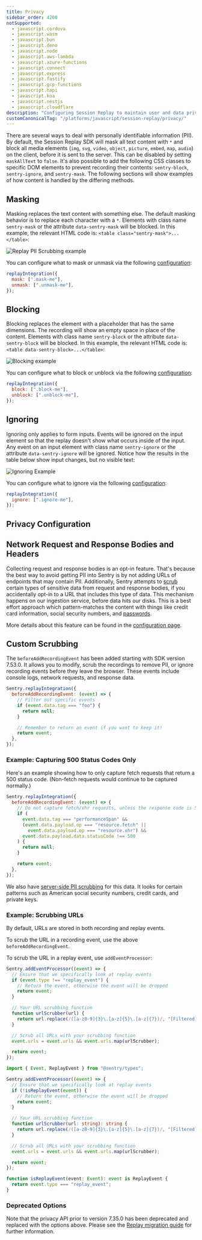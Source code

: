 ```yaml
---
title: Privacy
sidebar_order: 4200
notSupported:
  - javascript.cordova
  - javascript.wasm
  - javascript.bun
  - javascript.deno
  - javascript.node
  - javascript.aws-lambda
  - javascript.azure-functions
  - javascript.connect
  - javascript.express
  - javascript.fastify
  - javascript.gcp-functions
  - javascript.hapi
  - javascript.koa
  - javascript.nestjs
  - javascript.cloudflare
description: "Configuring Session Replay to maintain user and data privacy."
customCanonicalTag: "/platforms/javascript/session-replay/privacy/"
---
```


<Include name="session-replay-web-report-bug.mdx" />

There are several ways to deal with personally identifiable information (PII). By default, the Session Replay SDK will mask all text content with `*` and block all media elements (`img`, `svg`, `video`, `object`, `picture`, `embed`, `map`, `audio`) on the client, before it is sent to the server. This can be disabled by setting `maskAllText` to `false`. It's also possible to add the following CSS classes to specific DOM elements to prevent recording their contents: `sentry-block`, `sentry-ignore`, and `sentry-mask`. The following sections will show examples of how content is handled by the differing methods.

## Masking

Masking replaces the text content with something else. The default masking behavior is to replace each character with a `*`. Elements with class name `sentry-mask` or the attribute `data-sentry-mask` will be blocked. In this example, the relevant HTML code is: `<table class="sentry-mask">...</table>`:

![Replay PII Scrubbing example](./img/masking.png)

You can configure what to mask or unmask via the following [configuration](#privacy-configuration):

```javascript
replayIntegration({
  mask: [".mask-me"],
  unmask: [".unmask-me"],
});
```

## Blocking

Blocking replaces the element with a placeholder that has the same dimensions. The recording will show an empty space in place of the content. Elements with class name `sentry-block` or the attribute `data-sentry-block` will be blocked. In this example, the relevant HTML code is: `<table data-sentry-block>...</table>`:

![Blocking example](./img/blocking.png)

You can configure what to block or unblock via the following [configuration](#privacy-configuration):

```javascript
replayIntegration({
  block: [".block-me"],
  unblock: [".unblock-me"],
});
```

## Ignoring

Ignoring only applies to form inputs. Events will be ignored on the input element so that the replay doesn't show what occurs inside of the input. Any event on an input element with class name `sentry-ignore` or the attribute `data-sentry-ignore` will be ignored. Notice how the results in the table below show input changes, but no visible text:

![Ignoring Example](./img/ignoring.gif)

You can configure what to ignore via the following [configuration](#privacy-configuration):

```javascript
replayIntegration({
  ignore: [".ignore-me"],
});
```

## Privacy Configuration

<PlatformContent includePath="replay/privacy-configuration" />

## Network Request and Response Bodies and Headers

Collecting request and response bodies is an opt-in feature. That's because the best way to avoid getting PII into Sentry is by not adding URLs of endpoints that may contain PII.
Additionally, Sentry attempts to [scrub](/security-legal-pii/scrubbing/server-side-scrubbing/) certain types of sensitive data from request and response bodies, if you accidentally opt-in to a URL that includes this type of data. This mechanism happens on our ingestion service, before data hits our disks. This is a best effort approach which pattern-matches the content with things like credit card information, social security numbers, and [passwords](https://github.com/search?q=repo%3Agetsentry%2Frelay%20PASSWORD_KEY_REGEX&type=code).

More details about this feature can be found in the [configuration page](/platforms/javascript/session-replay/configuration/#network-details).

## Custom Scrubbing

The `beforeAddRecordingEvent` has been added starting with SDK version 7.53.0. It allows you to modify, scrub the recordings to remove PII, or ignore recording events before they leave the browser. These events include console logs, network requests, and response data.

```javascript
Sentry.replayIntegration({
  beforeAddRecordingEvent: (event) => {
    // Filter out specific events
    if (event.data.tag === "foo") {
      return null;
    }

    // Remember to return an event if you want to keep it!
    return event;
  },
});
```

### Example: Capturing 500 Status Codes Only

Here's an example showing how to only capture fetch requests that return a 500 status code. (Non-fetch requests would continue to be captured normally.)

```javascript
Sentry.replayIntegration({
  beforeAddRecordingEvent: (event) => {
    // Do not capture fetch/xhr requests, unless the response code is 500
    if (
      event.data.tag === "performanceSpan" &&
      (event.data.payload.op === "resource.fetch" ||
        event.data.payload.op === "resource.xhr") &&
      event.data.payload.data.statusCode !== 500
    ) {
      return null;
    }

    return event;
  },
});
```

We also have [server-side PII scrubbing](/security-legal-pii/scrubbing/server-side-scrubbing/) for this data. It looks for certain patterns such as American social security numbers, credit cards, and private keys.

### Example: Scrubbing URLs

By default, URLs are stored in both recording and replay events.

To scrub the URL in a recording event, use the above `beforeAddRecordingEvent`.

To scrub the URL in a replay event, use `addEventProcessor`:

```javascript
Sentry.addEventProcessor((event) => {
  // Ensure that we specifically look at replay events
  if (event.type !== "replay_event") {
    // Return the event, otherwise the event will be dropped
    return event;
  }

  // Your URL scrubbing function
  function urlScrubber(url) {
    return url.replace(/([a-z0-9]{3}\.[a-z]{5}\.[a-z]{7})/, "[Filtered]");
  }

  // Scrub all URLs with your scrubbing function
  event.urls = event.urls && event.urls.map(urlScrubber);

  return event;
});
```

```typescript
import { Event, ReplayEvent } from "@sentry/types";

Sentry.addEventProcessor((event) => {
  // Ensure that we specifically look at replay events
  if (!isReplayEvent(event)) {
    // Return the event, otherwise the event will be dropped
    return event;
  }

  // Your URL scrubbing function
  function urlScrubber(url: string): string {
    return url.replace(/([a-z0-9]{3}\.[a-z]{5}\.[a-z]{7})/, "[Filtered]");
  }

  // Scrub all URLs with your scrubbing function
  event.urls = event.urls && event.urls.map(urlScrubber);

  return event;
});

function isReplayEvent(event: Event): event is ReplayEvent {
  return event.type === "replay_event";
}
```

### Deprecated Options

Note that the privacy API prior to version 7.35.0 has been deprecated and replaced with the options above. Please see the [Replay migration guide](https://github.com/getsentry/sentry-javascript/blob/master/packages/replay/MIGRATION.md#upgrading-replay-from-7340-to-7350---6645) for further information.
